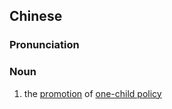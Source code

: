 ==Chinese==
{{zh-forms}}

===Pronunciation===
{{zh-pron
|m=一tāihuà
|c=jat1 toi1 faa3
|cat=n
}}

===Noun===
{{zh-noun}}

# the [[promotion]] of [[one-child policy]]